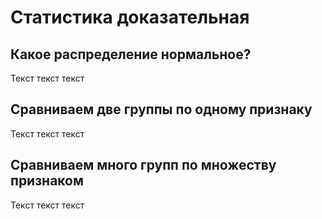 # Статистика доказательная

## Какое распределение нормальное?

Текст текст текст

## Сравниваем две группы по одному признаку

Текст текст текст

## Сравниваем много групп по множеству признаком

Текст текст текст